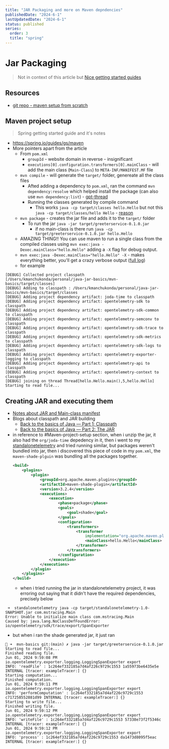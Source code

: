 ```yaml
---
title: "JAR Packaging and more on Maven depndencies"
publishedDate: "2024-6-1"
lastUpdatedDate: "2024-6-1"
status: published
series:
  order: 3
  title: "spring"
---
```


# Jar Packaging

> Not in context of this article but [Nice getting started guides](https://spring.io/guides/gs)

## Resources
- [git repo - maven setup from scratch](github.com/kaushik-rishi/mvn-basics)

## Maven project setup
>  Spring getting started guide and it's notes

- https://spring.io/guides/gs/maven
- More pointers apart from the article
  - From `pom.xml`
    - `groupId` - website domain in reverse - insignificant
    - `executions[0].configuration.transformers[0].mainClass` - will add the main class (`Main-Class`) to `META-INF/MANIFEST.MF` file
  - `mvn compile` - will generate the `target/` folder, genereate all the class files
    - Afted adding a dependency to `pom.xml`, ran the command `mvn dependency:resolve` which helped install the package (can also use `mvn dependency:list`) - [gpt-thread](https://chatgpt.com/share/f4af9ded-8058-4a54-ba3b-3cf812b9521b)
    - Running the classes generated by compile command
      - This works `java -cp target/classes hello.Hello` but not this `java -cp target/classes/hello Hello` - [reason](https://chatgpt.com/share/d3b2c920-af6e-43fd-8065-c675f144243c)
  - `mvn package` - creates the jar file and adds it to the `target/` folder
    - To run the jar `java -jar target/greeterservice-0.1.0.jar`
      - if no main-class is there run `java -cp target/greeterservice-0.1.0.jar hello.Hello`
  - AMAZING THING!! You can use maven to run a single class from the compiled classes using `mvn exec:java -Dexec.mainClass="hello.Hello"` adding a `-X` flag for debug output. 
  - `mvn exec:java -Dexec.mainClass="hello.Hello" -X` - makes everything better, you'll get a crazy verbose output ([full log](https://text.is/86X1Y))
  - for example
```
[DEBUG] Collected project classpath [/Users/kmanchukonda/personal/java-jar-basics/mvn-basics/target/classes]
[DEBUG] Adding to classpath : /Users/kmanchukonda/personal/java-jar-basics/mvn-basics/target/classes
[DEBUG] Adding project dependency artifact: joda-time to classpath
[DEBUG] Adding project dependency artifact: opentelemetry-sdk to classpath
[DEBUG] Adding project dependency artifact: opentelemetry-sdk-common to classpath
[DEBUG] Adding project dependency artifact: opentelemetry-semconv to classpath
[DEBUG] Adding project dependency artifact: opentelemetry-sdk-trace to classpath
[DEBUG] Adding project dependency artifact: opentelemetry-sdk-metrics to classpath
[DEBUG] Adding project dependency artifact: opentelemetry-sdk-logs to classpath
[DEBUG] Adding project dependency artifact: opentelemetry-exporter-logging to classpath
[DEBUG] Adding project dependency artifact: opentelemetry-api to classpath
[DEBUG] Adding project dependency artifact: opentelemetry-context to classpath
[DEBUG] joining on thread Thread[hello.Hello.main(),5,hello.Hello]
Starting to read file...
```

## Creating JAR and executing them
- [Notes about JAR and Main-class manifest](https://stackoverflow.com/questions/9689793/cant-execute-jar-file-no-main-manifest-attribute/9689877#9689877)
- Blogs about classpath and JAR building
  - [Back to the basics of Java — Part 1: Classpath](https://medium.com/javarevisited/back-to-the-basics-of-java-part-1-classpath-47cf3f834ff)
  - [Back to the basics of Java — Part 2: The JAR](https://medium.com/javarevisited/back-to-the-basics-of-java-part-2-the-jar-6e923685d571)
- in reference to #Maven-project-setup section, when i unzip the jar, it also had the `org/joda-time` depedency in it, then i went to my [standalonetelemetry]() and tried running similar, but packages weren't bundled into jar, then i discovered this piece of code in my `pom.xml`, the `maven-shade-plguin` was bundling all the packages together.
  ```xml
  <build>
      <plugins>
          <plugin>
              <groupId>org.apache.maven.plugins</groupId>
              <artifactId>maven-shade-plugin</artifactId>
              <version>3.2.4</version>
              <executions>
                  <execution>
                      <phase>package</phase>
                      <goals>
                          <goal>shade</goal>
                      </goals>
                      <configuration>
                          <transformers>
                              <transformer
                                  implementation="org.apache.maven.plugins.shade.resource.ManifestResourceTransformer">
                                  <mainClass>hello.Hello</mainClass>
                              </transformer>
                          </transformers>
                      </configuration>
                  </execution>
              </executions>
          </plugin>
      </plugins>
  </build>
  ```
  - when i tried running the jar in standalonetelemetry project, it was erroring out saying that it didn't have the required dependencies, precisely below
```
 ➜  standalonetelemetry java -cp target/standalonetelemetry-1.0-SNAPSHOT.jar com.mstracing.Main
Error: Unable to initialize main class com.mstracing.Main
Caused by: java.lang.NoClassDefFoundError: io/opentelemetry/sdk/trace/export/SpanExporter
```
  - but when i ran the shade generated jar, it just ran
  ```
  🐉 ➜  mvn-basics git:(main) ✗ java -jar target/greeterservice-0.1.0.jar            
  Starting to read file...
  Finished reading file.
  Jun 01, 2024 9:59:08 PM io.opentelemetry.exporter.logging.LoggingSpanExporter export
  INFO: 'readFile' : 1c264ef332185a7d4af226c9729c1553 1a55973be6435e5e INTERNAL [tracer: exampleTracer:] {}
  Starting computation...
  Finished computation.
  Jun 01, 2024 9:59:11 PM io.opentelemetry.exporter.logging.LoggingSpanExporter export
  INFO: 'performComputation' : 1c264ef332185a7d4af226c9729c1553 c717258552881d99 INTERNAL [tracer: exampleTracer:] {}
  Starting to write file...
  Finished writing file.
  Jun 01, 2024 9:59:12 PM io.opentelemetry.exporter.logging.LoggingSpanExporter export
  INFO: 'writeFile' : 1c264ef332185a7d4af226c9729c1553 57338e73f2f5346c INTERNAL [tracer: exampleTracer:] {}
  Jun 01, 2024 9:59:12 PM io.opentelemetry.exporter.logging.LoggingSpanExporter export
  INFO: 'process' : 1c264ef332185a7d4af226c9729c1553 da1473d8095f5eac INTERNAL [tracer: exampleTracer:] {}
  ```
